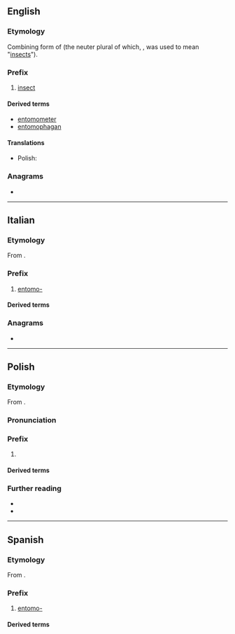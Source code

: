 ==English==

===Etymology===
Combining form of {{der|en|grc|ἔντομος||dissected}} (the neuter plural of which, {{m|grc|ἔντομα}}, was used to mean "[[insects]]").

===Prefix===
{{en-prefix}}

# [[insect]]

====Derived terms====
{{prefixsee|en}}
* [[entomometer]]
* [[entomophagan]]

====Translations====
{{trans-top}}
{{trans-mid}}
* Polish: {{t+|pl|entomo-}}
{{trans-bottom}}

===Anagrams===
* {{anagrams|en|a=emnoot|moonet|omento-}}

----

==Italian==

===Etymology===
From {{der|it|grc|ἔντομος||dissected}}.

===Prefix===
{{head|it|prefix}}

# [[#English|entomo-]]

====Derived terms====
{{prefixsee|it}}

===Anagrams===
* {{anagrams|it|a=emnoot|moneto|monetò|omento|temono}}

----

==Polish==

===Etymology===
From {{der|pl|grc|ἔντομος}}.

===Pronunciation===
{{pl-p|a=LL-Q809 (pol)-Olaf-entomo-.wav}}

===Prefix===
{{head|pl|prefix}}

# {{non-gloss definition|[[entomo-]]}}
#: {{prefixusex|pl|-fag|entomofag}}

====Derived terms====
{{prefixsee|pl}}

===Further reading===
* {{R:pl:WSJP}}
* {{R:pl:PWN}}

----

==Spanish==

===Etymology===
From {{der|es|grc|ἔντομος||dissected}}.

===Prefix===
{{head|es|prefix}}

# [[#English|entomo-]]

====Derived terms====
{{prefixsee|es}}